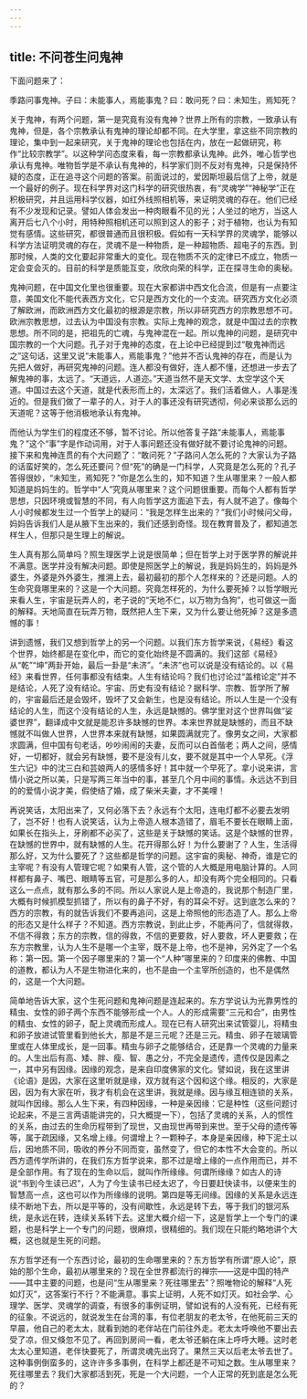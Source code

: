 ```yaml
---
---
---
```

title: 不问苍生问鬼神
---




下面问题来了：

季路问事鬼神。子曰：未能事人，焉能事鬼？曰：敢问死？曰：未知生，焉知死？

关于鬼神，有两个问题，第一是究竟有没有鬼神？世界上所有的宗教，一致承认有鬼神，但是，各个宗教承认有鬼神的理论却都不同。在大学里，拿这些不同宗教的理论，集中到一起来研究，关于鬼神的理论也包括在内，放在一起做研究，称作“比较宗教学”。以这种学问态度来看，每一宗教都承认鬼神。此外，唯心哲学也承认有鬼神。唯物哲学是不承认有鬼神的，科学家们则不反对有鬼神，只是保持怀疑的态度，正在追寻这个问题的答案。前面说过的，爱因斯坦最后信了上帝，就是一个最好的例子。现在科学界对这门科学的研究很热衷，有“灵魂学”“神秘学”正在积极研究，并且运用科学仪器，如红外线照相机等，来证明灵魂的存在。他们已经有不少发现和记录。譬如人体会发出一种肉眼看不见的光；人坐过的地方，当这人离开后七八个小时，用特种照相机还可以照到这人的影子；对于植物，也认为有知觉有感情。这些研究，都很普通而且很积极。假如有一天科学界的灵魂学，能够以科学方法证明灵魂的存在，灵魂不是一种物质，是一种超物质、超电子的东西。到那时候，人类的文化要起非常重大的变化。现在物质不灭的定律已不成立，物质一定会变会灭的。目前的科学是质能互变，欣欣向荣的科学，正在探寻生命的奥秘。

鬼神问题，在中国文化里也很重要。现在大家都讲中西文化合流，但是有一点要注意，美国文化不能代表西方文化，它只是西方文化的一个支流。研究西方文化必须了解欧洲，而欧洲西方文化最初的根源是宗教，所以非研究西方的宗教思想不可。欧洲宗教思想，过去认为中国没有宗教。实际上鬼神的观念，就是中国过去的宗教思想。所不同的是，把祖先的亡魂，与鬼神混在一起。所以鬼神的问题，是研究中国宗教的一个大问题。孔子对于鬼神的态度，在上论中已经提到过“敬鬼神而远之”这句话，这里又说“未能事人，焉能事鬼？”他并不否认鬼神的存在，而是认为先把人做好，再研究鬼神的问题。连人都没有做好，连人都不懂，还想进一步去了解鬼神的事，太远了。“天道远，人道迩。”天道当然不是天文学、太空学这个天道。中国过去这个天道，就是代表形而上的，太深远了。我们活着做人，人事是浅近的。但是我们做了一辈子的人，对于人的事还没有研究透彻，何必来谈那么远的天道呢？这等于他消极地承认有鬼神。

而他认为学生们的程度还不够，暂不讨论。所以他答复子路“未能事人，焉能事鬼？”这个“事”字是作动词用，对于人事问题还没有做好就不要讨论鬼神的问题。接下来和鬼神连贯的有个大问题了：“敢问死？”子路问人怎么死的？大家认为子路的话蛮好笑的，怎么死还要问？但“死”的确是一门科学，人究竟是怎么死的？孔子答得很妙，“未知生，焉知死？”你是怎么生的，知不知道？生从哪里来？一般人都知道是妈妈生的。哲学中“人”究竟从哪里来？这个问题很重要。而每个人都有哲学思想，只因环境或智慧的不同，有人向哲学这方面追下去，有人就不追了。像每个人小时候都发生过一个哲学上的疑问：“我是怎样生出来的？”我们小时候问父母，妈妈告诉我们人是从腋下生出来的，我们还感到奇怪。现在教育普及了，都知道怎样生人，但那只是生理上的解说。

生人真有那么简单吗？照生理医学上说是很简单；但在哲学上对于医学界的解说并不满意。医学并没有解决问题。即使是照医学上的解说，我是妈妈生的，妈妈是外婆生，外婆是外外婆生，推溯上去，最初最初的那个人怎样来的？还是问题。人的生命究竟哪里来的？这是一个大问题。究竟怎样死的，为什么要死掉？以哲学眼光来看人生，宇宙是玩弄人的，老子说的“天地不仁，以万物为刍狗”，也可做这一面的解释。天地简直在玩弄万物，既然把人生下来，又为什么要让他死掉？这是多遗憾的事！

讲到遗憾，我们又想到哲学上的另一个问题。以我们东方哲学来说，《易经》看这个世界，始终都是在变化中，而它的变化始终是不圆满的。我们这部《易经》从“乾”“坤”两卦开始，最后一卦是“未济”。“未济”也可以说是没有结论的。以《易经》来看世界，任何事都没有结束。人生有结论吗？我们也讨论过“盖棺论定”并不是结论，人死了没有结论。宇宙、历史有没有结论？据科学、宗教、哲学所了解的，宇宙最后还是会毁坏，毁坏了又会新生，也是没有结论。所以人生是一个没有结论的人生，而这个没有结论的人生，永远是缺憾的。佛学里对这个世界叫做“娑婆世界”，翻译成中文就是能忍许多缺憾的世界。本来世界就是缺憾的，而且不缺憾就不叫做人世界，人世界本来就有缺憾，如果圆满就完了。像男女之间，大家都求圆满，但中国有句老话，吵吵闹闹的夫妻，反而可以白首偕老；两人之间，感情好，一切都好，就会另有缺憾，要不是没有儿女，要不就是其中一个人早死。《浮生六记》中的沈三白和芸娘两人的感情多好！其中就一个早死了。拿小说来讲，言情小说之所以美，只是写两三年当中的事，甚至几个月中间的事情。永远达不到目的的爱情小说才美，假使结了婚，成了柴米夫妻，才不美哩！

再说笑话，太阳出来了，又何必落下去？永远有个太阳，连电灯都不必要去发明了，岂不好！也有人说笑话，认为上帝造人根本造错了，眉毛不要长在眼睛上面，如果长在指头上，牙刷都不必买了，这些是关于缺憾的笑话。这是个缺憾的世界，在缺憾的世界中，就有缺憾的人生。花开得那么好！为什么要谢了？人生，生活得那么好，又为什么要死了？这些都是哲学的问题。这宇宙的奥秘、神奇，谁是它的主宰呢？有没有人管理它呢？如果有人管，这个管的人大概是用电脑计算的。人同样都有鼻子、嘴巴、眼睛等五官，可是那么多的人，却没有两个完全相同的。只看这么一点点，就有那么多的不同。所以人家说人是上帝造的，我说那个制造厂里，大概有时候抓模型抓错了，所以有的鼻子不好，有的耳朵不好。这到底怎么来的？西方的宗教，有的就告诉我们不要再追问，这是上帝照他的形态造了人。那么上帝的形态又是什么样子？不知道。西方宗教说，到此止步，不能再问了，信就得救，不信不得救；东方的宗教，信的得救，不信的更要救，好人要救，坏人更要救；在东方宗教里，认为人生不是哪一个主宰，既不是上帝，也不是神，另外定了一个名称：第一因。第一个因子哪里来的？第一个“人种”哪里来的？印度来的佛教、中国的道教，都认为人不是生物进化来的，也不是由一个主宰所创造的，也不是偶然的，这是一个大问题。

简单地告诉大家，这个生死问题和鬼神问题是连起来的。东方学说认为光靠男性的精虫、女性的卵子两个东西不能够形成一个人。人的形成需要“三元和合”，由男性的精虫、女性的卵子，配上灵魂而形成人。现在已有人研究出来试管婴儿，将精虫和卵子放进试管里看到他长大，那是不是三元呢？还是三元。精虫、卵子在玻璃管里或在人体里成长，是一回事。精虫与卵子之能够结合，还是靠一个灵魂的力量来的。人生出后有高、矮、胖、瘦、智、愚之分，不完全是遗传，遗传仅是因素之一，其中另有因缘。因缘的观念，是来自印度佛家的文化。譬如说，我在这里讲《论语》是因，大家在这里听就是缘，双方就有这个因和这个缘。相反的，大家是因，因为有大家在听，我才有机会在这里讲，我就是缘。因与缘互相连锁的关系，就叫作因缘。那么人生下来，有四种因缘，一种是亲因缘：它是种性（这些问题讨论起来，不是三言两语能讲完的，只大概提一下），包括了灵魂的关系，人的惯性的关系，由过去的生命历程带到了现世，又由现世再带到来世。至于父母的遗传等等，属于疏因缘，又名增上缘。何谓增上？一颗种子，本身是亲因缘，种下泥土以后，因地质不同，吸收的养分不同而变，虽然变了，但它的本性不大会变的。所以西方遗传学所讲的，在我们东方哲学说来，那不过是增上缘的一点作用而已，并不是全部作用。有了现在的生命以后，就叫作所缘缘。何谓所缘缘？如古人的诗说“书到今生读已迟”，人为了今生读书已经太迟了，今日要赶快读书，以便来生的智慧高一点，这也可以作为所缘缘的说明。第四是等无间缘。因缘的关系是永远连续不断地下去，所以是平等的，没有间歇性，永远是转下去，等于我们的银河系统，是永远在转，连续关系转下去。这里大概介绍一下，这是哲学上一个专门的课题，也是科学上一个专门的问题，很麻烦，很精细的。我们现在只能约略地讲个大概，这也就是生死的问题。

东方哲学还有一个东西讨论，最初的生命哪里来的？东方哲学有所谓“原人论”，原始的那个生命，最初从哪里来的？现在全世界都流行的禅宗——这是中国的特产——其中主要的问题，也是问“生从哪里来？死往哪里去”？照唯物论的解释“人死如灯灭”，这答案行不行？不能满意。事实上证明，人死不如灯灭。如社会学、心理学、医学、灵魂学的调查，有很多的事例证明，譬如说有的人没有死，已经有死的征象。不说远的，就说发生在台湾的事，有位老朋友的老太爷，在他死前三天的早晨，他自己的老太太，就看到她的老伴站在门前往外走。老太太呼唤他不要出去受了凉，但又倏忽不见了。再回到房间一看，老太爷还躺在床上呼呼大睡。这时老太太心里知道，老伴快要死了，所谓灵魂先出窍了。果然三天以后老太爷去世了。这种事例倒蛮多的，这许许多多事例，在科学上都还是不可知之数。生从哪里来？死往哪里去？我们大家都活到死，死是一个大问题，一个人正常的死到底是怎么死的？